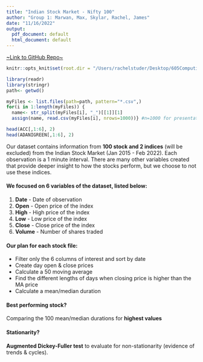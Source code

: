 ```yaml
---
title: "Indian Stock Market - Nifty 100"
author: "Group 1: Marwan, Max, Skylar, Rachel, James"
date: "11/16/2022"
output:
  pdf_document: default
  html_document: default
---
```

[~Link to GitHub Repo~](https://github.com/Mlloyd05/Fall2022_Stat605_Group1_Project)

```r
knitr::opts_knit$set(root.dir = "/Users/rachelstuder/Desktop/605Computing/Project")
```
```r
library(readr)
library(stringr)
path<- getwd()
```
```r
myFiles <- list.files(path=path, pattern="*.csv",)
for(i in 1:length(myFiles)) {
  name<- str_split(myFiles[i], "_")[[1]][1]
  assign(name, read.csv(myFiles[i], nrows=1000))} #n=1000 for presentation purposes
```
```r
head(ACC[,1:6], 2)
head(ADANIGREEN[,1:6], 2)
```

Our dataset contains information from **100 stock and 2 indices** (will be excluded) from the Indian Stock Market (Jan 2015 - Feb 2022). 
Each observation is a 1 minute interval. There are many other variables created that provide deeper insight to how the stocks perform, but we choose to not use these indices.

#### We focused on 6 variables of the dataset, listed below:
1) **Date** - Date of observation
2) **Open** - Open price of the index
3) **High** - High price of the index
4) **Low** - Low price of the index
5) **Close** - Close price of the index
6) **Volume** - Number of shares traded

#### Our plan for each stock file:
+ Filter only the 6 columns of interest and sort by date
+ Create day open & close prices
+ Calculate a 50 moving average
+ Find the different lengths of days when closing price is higher than the MA price
+ Calculate a mean/median duration

#### Best performing stock?
Comparing the 100 mean/median durations for **highest values**

#### Stationarity?
**Augmented Dickey-Fuller test** to evaluate for non-stationarity (evidence of trends & cycles).